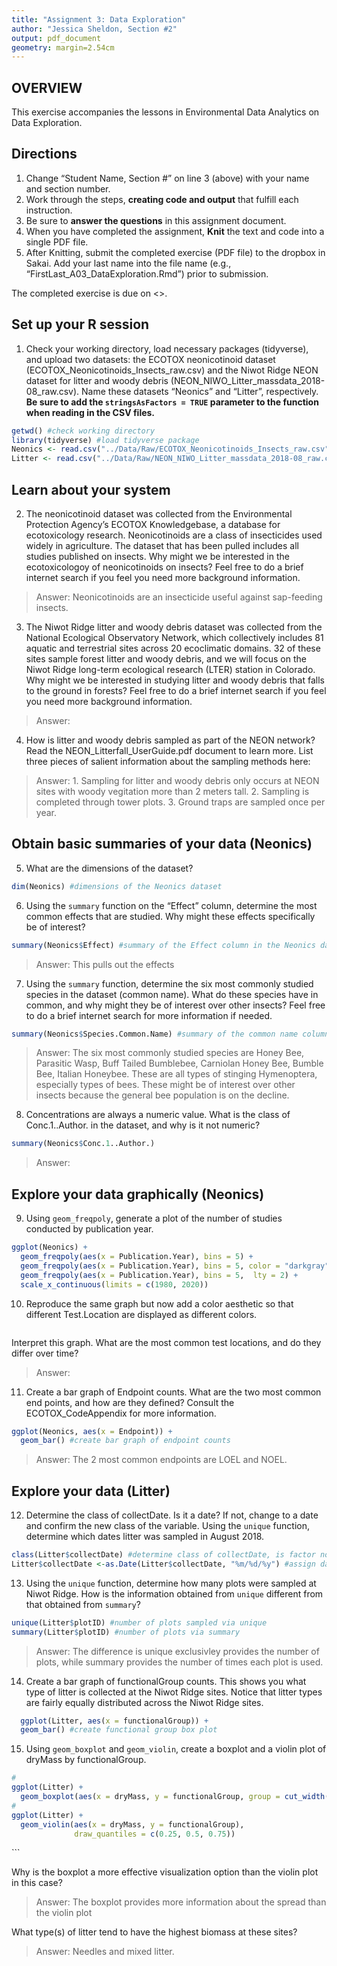 ```yaml
---
title: "Assignment 3: Data Exploration"
author: "Jessica Sheldon, Section #2"
output: pdf_document
geometry: margin=2.54cm
---
```


## OVERVIEW

This exercise accompanies the lessons in Environmental Data Analytics on Data Exploration. 

## Directions
1. Change "Student Name, Section #" on line 3 (above) with your name and section number.
2. Work through the steps, **creating code and output** that fulfill each instruction.
3. Be sure to **answer the questions** in this assignment document.
4. When you have completed the assignment, **Knit** the text and code into a single PDF file.
5. After Knitting, submit the completed exercise (PDF file) to the dropbox in Sakai. Add your last name into the file name (e.g., "FirstLast_A03_DataExploration.Rmd") prior to submission.

The completed exercise is due on <>.


## Set up your R session

1. Check your working directory, load necessary packages (tidyverse), and upload two datasets: the ECOTOX neonicotinoid dataset (ECOTOX_Neonicotinoids_Insects_raw.csv) and the Niwot Ridge NEON dataset for litter and woody debris (NEON_NIWO_Litter_massdata_2018-08_raw.csv). Name these datasets "Neonics" and "Litter", respectively. **Be sure to add the `stringsAsFactors = TRUE` parameter to the function when reading in the CSV files.**
```r
getwd() #check working directory
library(tidyverse) #load tidyverse package
Neonics <- read.csv("../Data/Raw/ECOTOX_Neonicotinoids_Insects_raw.csv", stringsAsFactors = TRUE) #import ecotox dataset
Litter <- read.csv("../Data/Raw/NEON_NIWO_Litter_massdata_2018-08_raw.csv", stringsAsFactors = TRUE) #import Litter dataset
```

## Learn about your system

2. The neonicotinoid dataset was collected from the Environmental Protection Agency's ECOTOX Knowledgebase, a database for ecotoxicology research. Neonicotinoids are a class of insecticides used widely in agriculture. The dataset that has been pulled includes all studies published on insects. Why might we be interested in the ecotoxicologoy of neonicotinoids on insects? Feel free to do a brief internet search if you feel you need more background information. 

> Answer: Neonicotinoids are an insecticide useful against sap-feeding insects. 

3. The Niwot Ridge litter and woody debris dataset was collected from the National Ecological Observatory Network, which collectively includes 81 aquatic and terrestrial sites across 20 ecoclimatic domains. 32 of these sites sample forest litter and woody debris, and we will focus on the Niwot Ridge long-term ecological research (LTER) station in Colorado. Why might we be interested in studying litter and woody debris that falls to the ground in forests? Feel free to do a brief internet search if you feel you need more background information. 

> Answer: 

4. How is litter and woody debris sampled as part of the NEON network? Read the NEON_Litterfall_UserGuide.pdf document to learn more. List three pieces of salient information about the sampling methods here: 

> Answer: 
1. Sampling for litter and woody debris only occurs at NEON sites with woody vegitation more than 2 meters tall. 
2. Sampling is completed through tower plots. 
3. Ground traps are sampled once per year.


## Obtain basic summaries of your data (Neonics)

5. What are the dimensions of the dataset?

```r
dim(Neonics) #dimensions of the Neonics dataset
```

6. Using the `summary` function on the "Effect" column, determine the most common effects that are studied. Why might these effects specifically be of interest?
```r
summary(Neonics$Effect) #summary of the Effect column in the Neonics data
```

> Answer: This pulls out the effects 

7. Using the `summary` function, determine the six most commonly studied species in the dataset (common name). What do these species have in common, and why might they be of interest over other insects? Feel free to do a brief internet search for more information if needed.

```r
summary(Neonics$Species.Common.Name) #summary of the common name column in Neonics data
```

> Answer: The six most commonly studied species are Honey Bee, Parasitic Wasp, Buff Tailed Bumblebee, Carniolan Honey Bee, Bumble Bee, Italian Honeybee. These are all types of stinging Hymenoptera, especially types of bees. These might be of interest over other insects because the general bee population is on the decline.

8. Concentrations are always a numeric value. What is the class of Conc.1..Author. in the dataset, and why is it not numeric?

```r
summary(Neonics$Conc.1..Author.)
```

> Answer:



## Explore your data graphically (Neonics)

9. Using `geom_freqpoly`, generate a plot of the number of studies conducted by publication year. 
```r
ggplot(Neonics) + 
  geom_freqpoly(aes(x = Publication.Year), bins = 5) +
  geom_freqpoly(aes(x = Publication.Year), bins = 5, color = "darkgray") +
  geom_freqpoly(aes(x = Publication.Year), bins = 5,  lty = 2) +
  scale_x_continuous(limits = c(1980, 2020))
```

10. Reproduce the same graph but now add a color aesthetic so that different Test.Location are displayed as different colors.
```r

```

Interpret this graph. What are the most common test locations, and do they differ over time?

> Answer: 

11. Create a bar graph of Endpoint counts. What are the two most common end points, and how are they defined? Consult the ECOTOX_CodeAppendix for more information. 

```r
ggplot(Neonics, aes(x = Endpoint)) +
  geom_bar() #create bar graph of endpoint counts

```

> Answer: 
>The 2 most common endpoints are LOEL and NOEL. 

## Explore your data (Litter)

12. Determine the class of collectDate. Is it a date? If not, change to a date and confirm the new class of the variable. Using the `unique` function, determine which dates litter was sampled in August 2018. 
```r
class(Litter$collectDate) #determine class of collectDate, is factor not date. must change.
Litter$collectDate <-as.Date(Litter$collectDate, "%m/%d/%y") #assign dates
```

13. Using the `unique` function, determine how many plots were sampled at Niwot Ridge. How is the information obtained from `unique` different from that obtained from `summary`?

```r
unique(Litter$plotID) #number of plots sampled via unique
summary(Litter$plotID) #number of plots via summary
```

> Answer: The difference is unique exclusivley provides the number of plots, while summary provides the number of times each plot is used.

14. Create a bar graph of functionalGroup counts. This shows you what type of litter is collected at the Niwot Ridge sites. Notice that litter types are fairly equally distributed across the Niwot Ridge sites.
```r
  ggplot(Litter, aes(x = functionalGroup)) +
  geom_bar() #create functional group box plot
```

15. Using `geom_boxplot` and `geom_violin`, create a boxplot and a violin plot of dryMass by functionalGroup. 
```r
#
ggplot(Litter) +
  geom_boxplot(aes(x = dryMass, y = functionalGroup, group = cut_width(functionalGroup, 1))) #create functional group box plot
#
ggplot(Litter) +
  geom_violin(aes(x = dryMass, y = functionalGroup), 
              draw_quantiles = c(0.25, 0.5, 0.75)) 
```

```

Why is the boxplot a more effective visualization option than the violin plot in this case?

> Answer: The boxplot provides more information about the spread than the violin plot

What type(s) of litter tend to have the highest biomass at these sites? 

> Answer: Needles and mixed litter. 